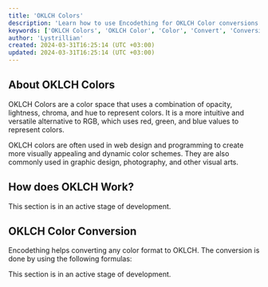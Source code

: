 ```yaml
---
title: 'OKLCH Colors'
description: 'Learn how to use Encodething for OKLCH Color conversions'
keywords: ['OKLCH Colors', 'OKLCH Color', 'Color', 'Convert', 'Conversion', 'Encodething']
author: 'Lystrillian'
created: 2024-03-31T16:25:14 (UTC +03:00)
updated: 2024-03-31T16:25:14 (UTC +03:00)
---
```


## About OKLCH Colors

OKLCH Colors are a color space that uses a combination of opacity, lightness, chroma, and hue to represent colors. It is a more intuitive and versatile alternative to RGB, which uses red, green, and blue values to represent colors.

OKLCH colors are often used in web design and programming to create more visually appealing and dynamic color schemes. They are also commonly used in graphic design, photography, and other visual arts.

## How does OKLCH Work?

<Callout type="warning">This section is in an active stage of development.</Callout>

## OKLCH Color Conversion

Encodething helps converting any color format to OKLCH. The conversion is done by using the following formulas:

<Callout type="warning">This section is in an active stage of development.</Callout>